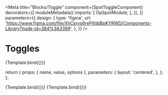 

<Meta 
  title="Blocks/Toggle"
  component={SpotToggleComponent}
  decorators={[
    moduleMetadata({
      imports: [
        OpSpotModule,
      ],
    }),
  ]}
  parameters={{
    design: {
      type: 'figma',
      url: 'https://www.figma.com/file/XhCsrvs6rePifqbBpKYRWD/Components-Library?node-id=384%3A3399',
    },
  }}
/>

# Toggles

<Canvas>
  <Story
    name="No value set"
    args={{
      options: [
        { value: 'first', title: 'First option' },
        { value: 'second', title: 'Second option' },
      ],
    }}
  >
    {Template.bind({})}
  </Story>
</Canvas>

<ArgsTable of={SpotToggleComponent} />

  return {
    props: { name, value, options },
    parameters: {
      layout: 'centered',
    },
  };
};

<Canvas>
  <Story
    name="Preset value"
    args={{
      options: [
        { value: 'first', title: 'First option' },
        { value: 'second', title: 'Second option' },
      ],
      value: 'second',
    }}
  >
    {Template.bind({})}
  </Story>
</Canvas>
<Canvas>
  <Story
    name="More than two options"
    args={{
      options: [
        { value: 'first', title: 'First option' },
        { value: 'second', title: 'Second option' },
        { value: 'third', title: 'Third option' },
        { value: 'best', title: 'Best option' },
      ],
    }}
  >
    {Template.bind({})}
  </Story>
</Canvas>
